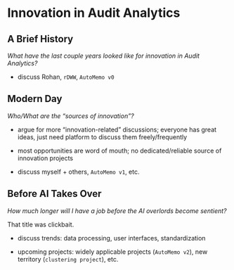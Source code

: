 # Innovation in Audit Analytics

## A Brief History

*What have the last couple years looked like for innovation in Audit Analytics?*

- discuss Rohan, `rDWW`, `AutoMemo v0`


## Modern Day

*Who/What are the "sources of innovation"?*

- argue for more "innovation-related" discussions; everyone has great ideas, just need platform to discuss them freely/frequently

- most opportunities are word of mouth; no dedicated/reliable source of innovation projects

- discuss myself + others, `AutoMemo v1`, etc.


## Before AI Takes Over

*How much longer will I have a job before the AI overlords become sentient?*

That title was clickbait.

- discuss trends: data processing, user interfaces, standardization

- upcoming projects: widely applicable projects (`AutoMemo v2`), new territory (`clustering project`), etc.
